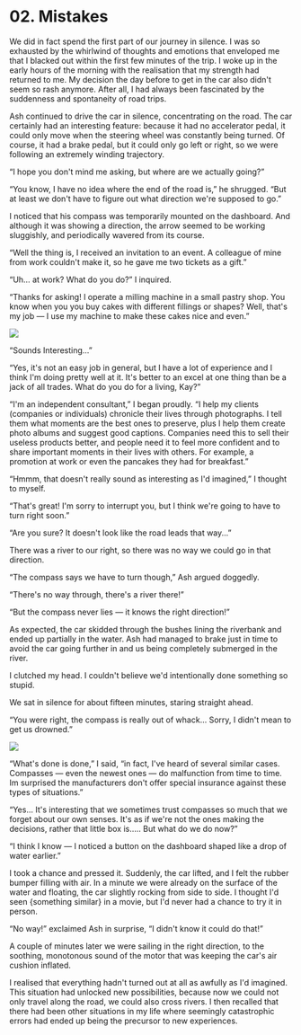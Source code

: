

# 02. Mistakes

We did in fact spend the first part of our journey in silence. I was so exhausted by the whirlwind
of thoughts and emotions that enveloped me that I blacked out within the first few minutes of the
trip. I woke up in the early hours of the morning with the realisation that my strength had returned
to me. My decision the day before to get in the car also didn't seem so rash anymore. After all, I
had always been fascinated by the suddenness and spontaneity of road trips.

Ash continued to drive the car in silence, concentrating on the road. The car certainly had an
interesting feature: because it had no accelerator pedal, it could only move when the steering wheel
was constantly being turned. Of course, it had a brake pedal, but it could only go left or right, so
we were following an extremely winding trajectory.

“I hope you don't mind me asking, but where are we actually going?” <Gem oct={1} />

“You know, I have no idea where the end of the road is,” he shrugged. “But at least we don't have to
figure out what direction we're supposed to go.”

I noticed that his compass was temporarily mounted on the dashboard. And although it was showing a
direction, the arrow seemed to be working sluggishly, and periodically wavered from its course.

“Well the thing is, I received an invitation to an event. A colleague of mine from work couldn't
make it, so he gave me two tickets as a gift.”

“Uh… at work? What do you do?” I inquired.

“Thanks for asking! I operate a milling machine in a small pastry shop. You know when you you buy
cakes with different fillings or shapes? Well, that's my job — I use my machine to make these cakes
nice and even.”

<Image src={jobsImage} />

“Sounds Interesting...”

“Yes, it's not an easy job in general, but I have a lot of experience and I think I'm doing pretty
well at it. It's better to an excel at one thing than be a jack of all trades. What do you do for a
living, Kay?”

“I'm an independent consultant,” I began proudly. “I help my clients (companies or individuals)
chronicle their lives through photographs. I tell them what moments are the best ones to preserve,
plus I help them create photo albums and suggest good captions. Companies need this to sell their
useless products better, and people need it to feel more confident and to share important moments in
their lives with others. For example, a promotion at work or even the pancakes they had for
breakfast.”

“Hmmm, that doesn't really sound as interesting as I'd imagined,” I thought to myself.

“That's great! I'm sorry to interrupt you, but I think we're going to have to turn right soon.”

“Are you sure? It doesn't look like the road leads that way...”

There was a river to our right, so there was no way we could go in that direction.

“The compass says we have to turn though,” Ash argued doggedly.

“There's no way through, there's a river there!”

“But the compass never lies — it knows the right direction!” <Gem oct={0} />

As expected, the car skidded through the bushes lining the riverbank and ended up partially in the
water. Ash had managed to brake just in time to avoid the car going further in and us being
completely submerged in the river.

I clutched my head. I couldn't believe we'd intentionally done something so stupid.

We sat in silence for about fifteen minutes, staring straight ahead.

“You were right, the compass is really out of whack... Sorry, I didn't mean to get us drowned.”

<Image src={failImage} />

“What's done is done,” I said, “in fact, I've heard of several <TV video="DOW_kPzY_JY" from="0:45">
similar cases</TV>. Compasses — even the newest ones — do malfunction from time to time. Im
surprised the manufacturers don't offer special insurance against these types of situations.”

“Yes... It's interesting that we sometimes trust compasses so much that we forget about our own
senses. It's as if we're not the ones making the decisions, rather that little box is….. But what do
we do now?”

“I think I know — I noticed a button on the dashboard shaped like a drop of water earlier.”

I took a chance and pressed it. Suddenly, the car lifted, and I felt the rubber bumper filling with
air. In a minute we were already on the surface of the water and floating, the car slightly rocking
from side to side. I thought I'd seen {<TV video="D1MDwVRgoQc" from="4:38">something similar</TV>}
in a movie, but I'd never had a chance to try it in person.

“No way!” exclaimed Ash in surprise, “I didn't know it could do that!” <Gem oct={0} />

A couple of minutes later we were sailing in the right direction, to the soothing, monotonous sound
of the motor that was keeping the car's air cushion inflated.

I realised that everything hadn't turned out at all as awfully as I'd imagined. This situation had
unlocked new possibilities, because now we could not only travel along the road, we could also cross
rivers. I then recalled that there had been other situations in my life where seemingly catastrophic
errors had ended up being the precursor to new experiences.
